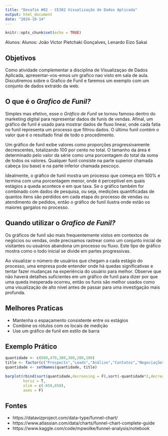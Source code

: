 ```yaml
---
title: "Desafio #02 - CE302 Visualização de Dados Aplicada"
output: html_document
date: "2024-10-14"
---
```


```r
knitr::opts_chunk$set(echo = TRUE)
```

Alunos:
Alunos: João Victor Pietchaki Gonçalves, Lenardo Eizo Sakai

## Objetivos
Como atividade complementar a disciplina de Visualizaçao de Dados Aplicada, apresentar-vos-emos um grafico nao visto em sala de aula. Discutiremos sobre o Grafico de Funil e faremos um exemplo com um conjunto de dados extraido da web.

## O que é o *Grafico de Funil?*
Simples mas efetivo, esse o *Gráfico de Funil* se tornou famoso dentro do marketing digital para representar dados de funis de vendas. Afinal, um gráfico de funil é usado para mostrar dados de fluxo linear, onde cada fatia no funil representa um processo que filtrou dados. O último funil contém o valor que é o resultado final de todo o procedimento.

Um gráfico de funil exibe valores como proporções progressivamente decrescentes, totalizando 100 por cento no total. O tamanho da área é determinado pelo valor da série como uma porcentagem do total da soma de todos os valores. Qualquer funil consiste na parte superior chamada cabeça (ou base) e na parte inferior chamada pescoço.

Idealmente, o gráfico de funil mostra um processo que começa em 100% e termina com uma porcentagem menor, onde é perceptível em quais estágios a queda acontece e em que taxa. Se o gráfico também for combinado com dados de pesquisa, ou seja, medições quantificadas de quantos itens são perdidos em cada etapa do processo de vendas ou atendimento de pedidos, então o gráfico de funil ilustra onde estão os maiores gargalos no processo.

## Quando utilizar o *Grafico de Funil?*
Os gráficos de funil são mais frequentemente vistos em contextos de negócios ou vendas, onde precisamos rastrear como um conjunto inicial de visitantes ou usuários abandona um processo ou fluxo. Este tipo de gráfico mostra como o todo inicial se divide em partes progressivas.

Ao visualizar o número de usuários que chegam a cada estágio do processo, uma empresa pode entender onde há quedas significativas e tentar fazer mudanças na experiência do usuário para melhor. Observe que não haverá detalhes suficientes em um gráfico de funil para dizer por que uma queda inesperada ocorreu, então os funis são melhor usados ​​como uma visualização de alto nível antes de passar para uma investigação mais profunda.

## Melhores Praticas
+ Mantenha o espaçamento consistente entre os estágios
+ Combine os rótulos com os locais de medição
+ Use um gráfico de funil em estilo de barra

## Exemplo Prático
```r
quantidade <- c(600,470,380,300,200,100)
title <- factor(c("Prospects","Leads","Análise","Contatos","Negociações","Vendas"), ordered = F)
quantidade <- setNames(quantidade, title)

barplot(rbind(sort(quantidade,decreasing = F),sort(-quantidade*2,decreasing = T)),
        horiz = T,
        xlim = c(-650,650),
        axes = F)

```




## Fontes

+ https://datavizproject.com/data-type/funnel-chart/
+ https://www.atlassian.com/data/charts/funnel-chart-complete-guide
+ https://www.kaggle.com/code/mpwolke/funnel-analysis/notebook
